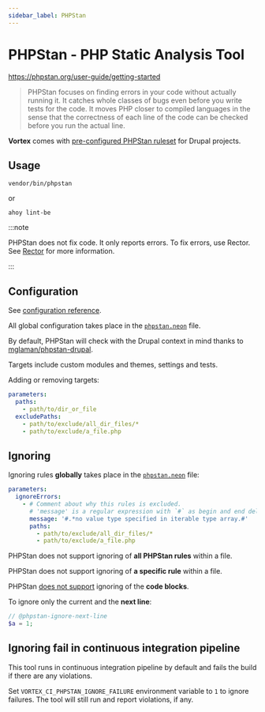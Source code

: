 ```yaml
---
sidebar_label: PHPStan
---
```


# PHPStan - PHP Static Analysis Tool

https://phpstan.org/user-guide/getting-started

> PHPStan focuses on finding errors in your code without actually running it. It
> catches whole classes of bugs even before you write tests for the code. It
> moves
> PHP closer to compiled languages in the sense that the correctness of each
> line
> of the code can be checked before you run the actual line.

**Vortex** comes with [pre-configured PHPStan ruleset](https://github.com/drevops/vortex/blob/develop/phpstan.neon)
for
Drupal projects.

## Usage

```shell
vendor/bin/phpstan
```

or

```shell
ahoy lint-be
```

:::note

PHPStan does not fix code. It only reports errors. To fix errors, use
Rector. See [Rector](rector.mdx) for more information.

:::

## Configuration

See [configuration reference](https://phpstan.org/config-reference).

All global configuration takes place in
the [`phpstan.neon`](https://github.com/drevops/vortex/blob/develop/phpstan.neon)
file.

By default, PHPStan will check with the Drupal context in mind thanks to
[mglaman/phpstan-drupal](https://github.com/mglaman/phpstan-drupal).

Targets include custom modules and themes, settings and tests.

Adding or removing targets:

```yaml
parameters:
  paths:
    - path/to/dir_or_file
  excludePaths:
    - path/to/exclude/all_dir_files/*
    - path/to/exclude/a_file.php
```

## Ignoring

Ignoring rules **globally** takes place in
the [`phpstan.neon`](https://github.com/drevops/vortex/blob/develop/phpstan.neon) file:

```yaml
parameters:
  ignoreErrors:
    - # Comment about why this rules is excluded.
      # 'message' is a regular expression with `#` as begin and end delimiters.
      message: '#.*no value type specified in iterable type array.#'
      paths:
        - path/to/exclude/all_dir_files/*
        - path/to/exclude/a_file.php
```

PHPStan does not support ignoring of **all PHPStan rules** within a file.

PHPStan does not support ignoring of **a specific rule** within a file.

PHPStan [does not support](https://github.com/phpstan/phpstan/issues/4452)
ignoring of the **code blocks**.

To ignore only the current and the **next line**:

```php
// @phpstan-ignore-next-line
$a = 1;
```

## Ignoring fail in continuous integration pipeline

This tool runs in continuous integration pipeline by default and fails the build
if there are any violations.

Set `VORTEX_CI_PHPSTAN_IGNORE_FAILURE` environment variable to `1` to ignore
failures. The tool will still run and report violations, if any.
